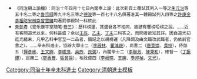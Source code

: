 {{Navbox
|name = 同治十年辛未科殿試金榜
|title = 同治十年（[[1871年]]）辛未科殿試金榜
|titlestyle = background-color:#FFD700;
|image =
|style = width:100%;text-align:center; 
|groupstyle = text-align:center; background-color:#FFD700;
|liststyle = text-align:center;
|state = {{{state<includeonly>|collapsed</includeonly>}}}
|group1 = 第一甲<br>賜進士及第<br>共3名
|list1 = '''[[梁耀樞|梁燿樞]]''' - '''[[高岳崧]]''' - '''[[郁崑|郁　崑]]'''

|group2 = 第二甲<br>賜進士出身<br>共120名
|list2 = [[惲彥彬]] - [[黃利觀]] - [[李鐵林 (同治進士)|李鐵林]] - [[陸繼煇]] - [[趙時俊]] - [[李岷琛]] - [[劉韞良]] - [[謝元福]] - [[吳西川]] - [[陳炳星]]<br>[[袁善|袁　善]] - [[王祖光]] - [[呂紹端]] - [[曹馴|曹　馴]] - [[左壔|左　壔]] - [[雷鍾德]] - [[殷汝璋]] - [[李殿林]] - [[張佩綸]] - [[金保泰]]<br>[[陸廷黻]] - [[樓汝達]] - [[趙林|趙　林]] - [[吳觀禮]] - [[丁振鐸]] - [[孫汝贊]] - [[崔國因]] - [[洪鑌|洪　鑌]] - [[陳夢麟]] - [[樊恭煦]]<br>[[朱文鏡]] - [[熊景釗]] - [[陳卿雲]] - [[趙履道]] - [[龔履中]] - [[羅文彬]] - [[毛松年]] - [[王履亨]] - [[朱琛|朱　琛]] - [[胡寶鐸]]<br>[[田我霖]] - [[張楷 (同治進士)|張　楷]] - [[潘炳年]] - [[余弼|余　弼]] - [[王崧辰]] - [[寇本瑊]] - [[陳康祺]] - [[歐德芳]] - [[朱成熙]] - [[張瑄 (同治進士)|張　瑄]]<br>[[陳理泰]] - [[劉齊潯]] - [[王文錦 (同治進士)|王文錦]] - [[毛五和]] - [[承翰|承　翰]] - [[丁立瀛]] - [[王廉|王　廉]] - [[陳慶禧]] - [[盧崟|盧　崟]] - [[季邦楨]]<br>[[黃家駒 (同治進士)|黃家駒]] - [[張星鍔]] - [[唐景崇]] - [[劉承寬]] - [[陳欽 (同治進士)|陳　欽]] - [[瞿鴻禨]] - [[廖壽豐]] - [[孫祿增]] - [[林國柱]] - [[彭垚曦]]<br>[[王成德]] - [[盧璲采]] - [[曹昌祺]] - [[區雲漢]] - [[曾培祺]] - [[盧英僴]] - [[楊成爻]] - [[沈績熙]] - [[陳序球]] - [[漆墉|漆　墉]]<br>[[韓文鈞]] - [[劉章天]] - [[許桂芬]] - [[張曾敭]] - [[李聯芳]] - [[許楫|許　楫]] - [[宋之京]] - [[張冲霄]] - [[郭慶新]] - [[臧濟臣]]<br>[[王貽清]] - [[郭慶治]] - [[黃杰 (同治進士)|黃　杰]] - [[朱元治]] - [[盧樹桂]] - [[鄧蓉鏡]] - [[鄭成章]] - [[李肇南 (同治進士)|李肇南]] - [[錢振常]] - [[劉敦紀]]<br>[[李喬年]] - [[潘宗壽]] - [[楊銘|楊　銘]] - [[王玉森]] - [[周衍恩]] - [[陳慶萱]] - [[黃崇惺]] - [[區諤良]] - [[沈星標]] - [[甘常俊]]<br>[[德浚|德　浚]] - [[丁立幹]] - [[孫家穆]] - [[劉臣良]] - [[李瑞 (同治進士)|李　瑞]] - [[孫萬春]] - [[高彤瑄]] - [[張維垣]] - [[朱慶鏞]] - [[張永熙]]

|group3 = 第三甲<br>賜同進士出身<br>共200名
|list3 = [[李紱藻]] -[[宗室碩濟]]- [[金桂馨]] - [[吳浚宣]] - [[楊承澤]] - [[英煦|英　煦]] - [[周孚裕]] - [[周維祺]] - [[趙賡麟]] - [[陳季芳 (同治進士)|陳季芳]]<br>[[張海鵬]] - [[張秉銓]] - [[鄭聲鏘]] - [[王廣福]] - [[周福清]] - [[趙環慶]] - [[王廣寒]] - [[成占春]] - [[任明哲]] - [[宋岱齡]]<br>[[馮壽鏡]] - [[何秉禮]] - [[李錫朋]] - [[汪運綸]] - [[李長齡]] - [[劉鎮|劉　鎮]] - [[楊成章]] - [[何式珍]] - [[周晉堃]] - [[邵世恩]]<br>[[陳秉和]] - [[張庭蘭]] - [[李士周]] - [[何養恒]] - [[黃嘉端]] - [[李暎|李　暎]] - [[陳宗濂]] - [[崔佐|崔　佐]] - [[單傳經]] - [[陳榮昌]]<br>[[于鍾德|-{于}-鍾德]] - [[蕭湘 (同治進士)|蕭　湘]] - [[劉鴻熙]] - [[晏燊|晏　燊]] - [[梁融|梁　融]] - [[許奇嶲]] - [[姚定基]] - [[周文燾]] - [[李賓 (清朝)|李　賓]] - [[楊晉笙]]<br>[[陳士鈞]] - [[宋紹波]] - [[丁墉|丁　墉]] - [[良弼 (同治進士)|良　弼]] - [[張煒基]] - [[彭懋謙]] - [[貴恒|貴　恒]] - [[張祖謨]] - [[李聯珠]] - [[蓋紹曾]]<br>[[涂椿齡]] - [[郭增祿]] - [[畢奉先]] - [[李文燿]] - [[陳駟門]] - [[謝廷鈞]] - [[沈蓮|沈　蓮]] - [[徐景福]] - [[魏傅熙]] - [[劉珏 (同治進士)|劉　珏]]<br>[[吳雲濤]] - [[林兆南]] - [[曾瑞春]] - [[李穀人]] - [[趙惟鏻]] - [[歐陽泰 (清朝)|歐陽泰]] - [[孫紹曾]] - [[項聯晉]] - [[趙聯登]] - [[許虎變]]<br>[[宋廣蔭]] - [[杜天樞]] - [[陳鳳靈]] - [[楊開第]] - [[潘士釗]] - [[孔繼鈺]] - [[趙映辰]] - [[魯宗頲]] - [[文光|文　光]] - [[劉寶燭]]<br>[[德潤|德　潤]] - [[史賢|史　賢]] - [[趙炳壎]] - [[何粹然]] - [[李平先]] - [[慶吉|慶　吉]] - [[唐光圻]] - [[梁朝瑞]] - [[劉調元]] - [[田寶岐]]<br>[[孫樹滋]] - [[方功渤]] - [[陶大夏]] - [[陳寶|陳　寶]] - [[羅大佑 (清朝)|羅大佑]] - [[馬翥|馬　翥]] - [[劉銘訓]] - [[邢彤雲]] - [[張和 (同治進士)|張　和]] - [[王在隆]]<br>[[裕昌(同治進士)|裕　昌]] - [[尹起鸞]] - [[胡永綽]] - [[李應華]] - [[陳煥文]] - [[李曾珂]] - [[王士錚]] - [[閻廣慶]] - [[趙鼎五]] - [[季鋆|季　鋆]]<br>[[劉青藜]] - [[李敦煌]] - [[王澤普]] - [[趙錦章]] - [[孫清士]] - [[王寶仁]] - [[汪昌|汪　昌]] - [[王方田]] - [[鄒嶧|鄒　嶧]] - [[劉世德]]<br>[[崔錦中]] -[[多泰|宗室多泰]]- [[邊瀹慈]] - [[曾星輝]] - [[精一|精　一]] - [[蘇維垣]] - [[文朝輔]] - [[毛羽豐]] - [[閻樸|閻　樸]] - [[曹登瀛]]<br>[[梁璨|梁　璨]] - [[趙輝棣]] - [[程秉鈞]] - [[王嘉喆]] - [[王岱|王　岱]] - [[包鵬飛]] - [[陳聿昌]] - [[趙擇雅]] - [[趙英祚]] - [[周紹适]]<br>[[張琅函]] - [[榮保|榮　保]] - [[蔣士驥]] - [[丁受中]] - [[高桐 (同治進士)|高　桐]] - [[馮國楨]] - [[善廣|善　廣]] - [[陳樹楠]] - [[王鳴岐]] - [[蘇超才]]<br>[[楊作楫]] - [[徐步月]] - [[雷俊章]] - [[黃金山]] - [[蕭樹藩]] - [[石裕紳]] - [[楊邦衞]] - [[陳岳|陳　岳]] - [[楊鈞 (同治進士)|楊　鈞]] - [[范元音|范-{元}-音]]<br>[[左紹鑾]] - [[程炳星]] - [[劉廷鉞]] - [[韓瞻斗]] - [[郭源|郭　源]] - [[趙文粹]] - [[劉鄼田]] - [[姚再薰]] - [[侯恩濟]] - [[王啓綸]]<br>[[王啓渠]] - [[周之冕 (同治進士)|周之冕]] - [[李崇忠]] - [[易均鼎]] - [[繼文|繼　文]] - [[梁琯|梁　琯]] - [[邵樂裕]] - [[崇俊|崇　俊]] - [[黃興樹]] - [[易象離]]<br>[[劳乃宣|勞乃宣]] - [[薛崇禧]] - [[李雲來]] - [[胥寅亮]] - [[徐炳唐]] - [[于成麒|-{于}-成麒]] - [[王鴻舉 (同治進士)|王鴻舉]] - [[張兆魁]] - [[蘇開鎔]] - [[孟椿山]]
|belowstyle = text-align: center; background-color:#FFD700;
|below='''前一科：[[Template:同治七年戊辰科殿試金榜|同治七年戊辰科]]　'''·'''　後一科：[[Template:同治十三年甲戌科殿試金榜|同治十三年甲戌科]]'''<br>'''同科進士：[[Template:同治十年辛未科繙譯進士金榜|同治十年辛未繙譯科]]、[[Template:同治十年辛未科武殿試金榜|同治十年辛未武科]]'''
}}
[[Category:同治十年辛未科進士]]
<noinclude>
*<small>《同治朝上諭檔》：同治十年四月十七日內閣奉上諭：此次新貢士覆試其列入一等之[[朱元治]]等五十名二等之[[魯宗頲]]等九十名三等之[[德浚]]等一百七十八名俱著准其一體殿試列入四等之[[許庚金]][[李祖昉]][[宋棫臣]][[曾雲鏞]]均著罰停殿試一科欽此</small>
*<small>[[朱彭寿]]《安乐康平室随笔·[[s:安樂康平室隨筆/卷3|卷三]]》：歷科榜運，其盛衰各不相同，故諺有響榜啞榜之說。……近有客問道光以來，何科最盛？余以[[Template:道光十二年壬辰恩科殿試金榜|壬辰]]、[[Template:道光十五年乙未科殿試金榜|乙未]]、[[Template:道光二十七年丁未科殿試金榜|丁未]]三科答之，而問者欲知其詳。因自道光初迄光緒末，凡甲乙科中官至一二品者，備記之以覘榜運（凡降調及由文職改武職者，仍依前官書之）。……辛未科進士，協辦大學士二（[[李殿林]]、[[瞿鴻禨]]），尚書二（[[唐景崇]]、[[貴恒]]），侍郎五（[[惲彥彬]]、[[王文錦 (同治進士)|王文錦]]、[[李紱藻]]、[[英煦]]、[[良弼 (同治進士)|良弼]]），內閣學士二（[[李聯芳]]、[[陳秉和]]），總督一（[[丁振鐸]]），巡撫二（[[廖壽豐]]、[[張曾揚]]），布政使四（[[李岷琛]]、[[王廉]]、[[季邦楨]]、[[文光]]）。</small>
[[Category:同治十年辛未科進士| ]]
[[Category:清朝進士模板]]</noinclude>